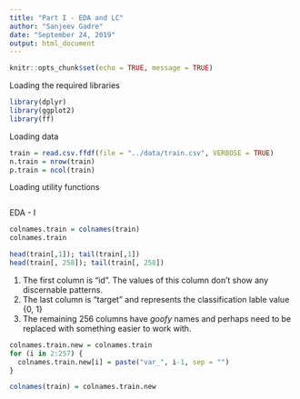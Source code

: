 ```yaml
---
title: "Part I - EDA and LC"
author: "Sanjeev Gadre"
date: "September 24, 2019"
output: html_document
---
```


```r
knitr::opts_chunk$set(echo = TRUE, message = TRUE)
```

Loading the required libraries

```r
library(dplyr)
library(ggplot2)
library(ff)

```

Loading data

```r
train = read.csv.ffdf(file = "../data/train.csv", VERBOSE = TRUE)
n.train = nrow(train)
p.train = ncol(train)

```

Loading utility functions

```r

```


EDA - I

```r
colnames.train = colnames(train)
colnames.train

head(train[,1]); tail(train[,1])
head(train[, 258]); tail(train[, 258])
```

1.  The first column is "id". The values of this column don't show any discernable patterns.
2.  The last column is "target" and represents the classification lable value {0, 1}
3.  The remaining 256 columns have *goofy* names and perhaps need to be replaced with something easier to work with.

```r
colnames.train.new = colnames.train
for (i in 2:257) {
  colnames.train.new[i] = paste("var_", i-1, sep = "")
}

colnames(train) = colnames.train.new
```


